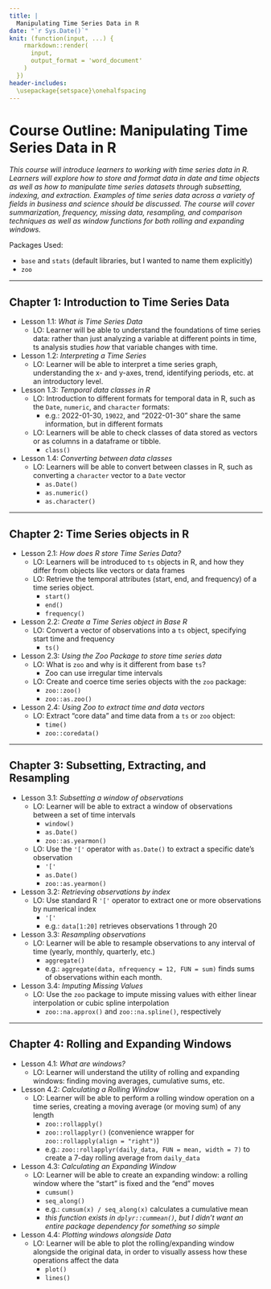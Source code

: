 ```yaml
---
title: |
  Manipulating Time Series Data in R
date: "`r Sys.Date()`"
knit: (function(input, ...) {
    rmarkdown::render(
      input,
      output_format = 'word_document'
    )
  })
header-includes:
  \usepackage{setspace}\onehalfspacing
---
```


# Course Outline: Manipulating Time Series Data in R {.unnumbered}

*This course will introduce learners to working with time series data in R. Learners will explore how to store and format data in date and time objects as well as how to manipulate time series datasets through subsetting, indexing, and extraction. Examples of time series data across a variety of fields in business and science should be discussed. The course will cover summarization, frequency, missing data, resampling, and comparison techniques as well as window functions for both rolling and expanding windows.*

Packages Used:

-   `base` and `stats` (default libraries, but I wanted to name them explicitly)
-   `zoo`

<!-- https://github.com/brownhr/timeseries/issues/2 -->

------------------------------------------------------------------------

## Chapter 1: Introduction to Time Series Data

-   Lesson 1.1: *What is Time Series Data*
    -   LO: Learner will be able to understand the foundations of time series data: rather than just analyzing a variable at different points in time, ts analysis studies *how* that variable changes with time.
-   Lesson 1.2: *Interpreting a Time Series*
    -   LO: Learner will be able to interpret a time series graph, understanding the x- and y-axes, trend, identifying periods, etc. at an introductory level.
-   Lesson 1.3: *Temporal data classes in R*
    -   LO: Introduction to different formats for temporal data in R, such as the `Date`, `numeric`, and `character` formats:
        -   e.g.: 2022-01-30, `19022`, and "2022-01-30" share the same information, but in different formats
    -   LO: Learners will be able to check classes of data stored as vectors or as columns in a dataframe or tibble.
        -   `class()`
-   Lesson 1.4: *Converting between data classes*
    -   LO: Learners will be able to convert between classes in R, such as converting a `character` vector to a `Date` vector
        -   `as.Date()`
        -   `as.numeric()`
        -   `as.character()`

<!-- Should we use the more complete `zoo` package, which has better compatibility when coercing df, etc.? Supports irregular time series and already exists within the course.   -->

------------------------------------------------------------------------

## Chapter 2: Time Series objects in R

-   Lesson 2.1: *How does R store Time Series Data?*
    -   LO: Learners will be introduced to `ts` objects in R, and how they differ from objects like vectors or data frames
    -   LO: Retrieve the temporal attributes (start, end, and frequency) of a time series object.
        -   `start()`
        -   `end()`
        -   `frequency()`
-   Lesson 2.2: *Create a Time Series object in Base R*
    -   LO: Convert a vector of observations into a `ts` object, specifying start time and frequency
        -   `ts()`
-   Lesson 2.3: *Using the Zoo Package to store time series data*
    -   LO: What is `zoo` and why is it different from base `ts`?
        -   Zoo can use irregular time intervals
    -   LO: Create and coerce time series objects with the `zoo` package:
        -   `zoo::zoo()`
        -   `zoo::as.zoo()`
-   Lesson 2.4: *Using Zoo to extract time and data vectors*
    -   LO: Extract "core data" and time data from a `ts` or `zoo` object:
        -   `time()`
        -   `zoo::coredata()`

------------------------------------------------------------------------

## Chapter 3: Subsetting, Extracting, and Resampling

-   Lesson 3.1: *Subsetting a window of observations*
    -   LO: Learner will be able to extract a window of observations between a set of time intervals
        -   `window()`
        -   `as.Date()`
        -   `zoo::as.yearmon()`
    -   LO: Use the `'['` operator with `as.Date()` to extract a specific date's observation
        -   `'['`
        -   `as.Date()`
        -   `zoo::as.yearmon()`
-   Lesson 3.2: *Retrieving observations by index*
    -   LO: Use standard R `'['` operator to extract one or more observations by numerical index
        -   `'['`
        -   e.g.: `data[1:20]` retrieves observations 1 through 20
-   Lesson 3.3: *Resampling observations*
    -   LO: Learner will be able to resample observations to any interval of time (yearly, monthly, quarterly, etc.)
        -   `aggregate()`
        -   e.g.: `aggregate(data, nfrequency = 12, FUN = sum)` finds sums of observations within each month.
-   Lesson 3.4: *Imputing Missing Values*
    -   LO: Use the `zoo` package to impute missing values with either linear interpolation or cubic spline interpolation
        -   `zoo::na.approx()` and `zoo::na.spline()`, respectively

------------------------------------------------------------------------

## Chapter 4: Rolling and Expanding Windows

-   Lesson 4.1: *What are windows?*
    -   LO: Learner will understand the utility of rolling and expanding windows: finding moving averages, cumulative sums, etc.
-   Lesson 4.2: *Calculating a Rolling Window*
    -   LO: Learner will be able to perform a rolling window operation on a time series, creating a moving average (or moving sum) of any length
        -   `zoo::rollapply()`
        -   `zoo::rollapplyr()` (convenience wrapper for `zoo::rollapply(align = "right")`)
        -   e.g.: `zoo::rollapplyr(daily_data, FUN = mean, width = 7)` to create a 7-day rolling average from `daily_data`
-   Lesson 4.3: *Calculating an Expanding Window*
    -   LO: Learner will be able to create an expanding window: a rolling window where the "start" is fixed and the "end" moves
        -   `cumsum()`
        -   `seq_along()`
        -   e.g.: `cumsum(x) / seq_along(x)` calculates a cumulative mean
        -   *this function exists in `dplyr::cummean()`, but I didn't want an entire package dependency for something so simple*
-   Lesson 4.4: *Plotting windows alongside Data*
    -   LO: Learner will be able to plot the rolling/expanding window alongside the original data, in order to visually assess how these operations affect the data
        -   `plot()`
        -   `lines()`

